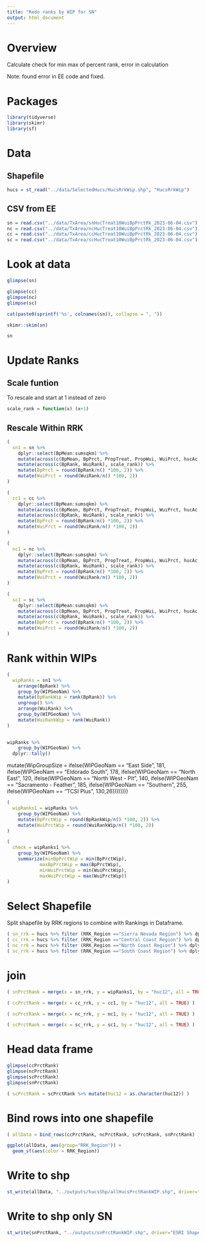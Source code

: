 ```yaml
---
title: "Redo ranks by WIP for SN"
output: html_document
---
```


# Overview
Calculate check for min max of percent rank, error in calculation

Note: found error in EE code and fixed.


# Packages
```r
library(tidyverse)
library(skimr)
library(sf)
```

# Data

## Shapefile
```r
hucs = st_read("../data/SelectedHucs/HucsRrkWip.shp", "HucsRrkWip")
```

## CSV from EE

```r
sn = read.csv("../data/TxArea/snHucTreat10WuiBpPrctRk_2023-06-04.csv")
nc = read.csv("../data/TxArea/ncHucTreat10WuiBpPrctRk_2023-06-04.csv")
cc = read.csv("../data/TxArea/ccHucTreat10WuiBpPrctRk_2023-06-04.csv")
sc = read.csv("../data/TxArea/scHucTreat10WuiBpPrctRk_2023-06-04.csv")
```
# Look at data
```r
glimpse(sn)
```

```r
glimpse(cc)
glimpse(nc)
glimpse(sc)
```
```r
cat(paste0(sprintf('%s', colnames(sn)), collapse = ", "))

```

```r
skimr::skim(sn)
```

```r
sn
```
# Update Ranks

## Scale funtion
To rescale and start at 1 instead of zero
```r
scale_rank = function(x) (x+1)
```

## Rescale Within RRK
```r
(
  sn1 = sn %>% 
    dplyr::select(BpMean:sumsqkm) %>%
    mutate(across(c(BpMean, BpPrct, PropTreat, PropWui, WuiPrct, hucAc, hucHa, hucSqm, sum, sumsqkm), round, 3)) %>%
    mutate(across(c(BpRank, WuiRank), scale_rank)) %>%
    mutate(BpPrct = round(BpRank/n() *100, 2)) %>%
    mutate(WuiPrct = round(WuiRank/n() *100, 2))
)
```

```r
(
  cc1 = cc %>% 
    dplyr::select(BpMean:sumsqkm) %>%
    mutate(across(c(BpMean, BpPrct, PropTreat, PropWui, WuiPrct, hucAc, hucHa, hucSqm, sum, sumsqkm), round, 3)) %>%
    mutate(across(c(BpRank, WuiRank), scale_rank)) %>%
    mutate(BpPrct = round(BpRank/n() *100, 2)) %>%
    mutate(WuiPrct = round(WuiRank/n() *100, 2))
)
```


```r
(
  nc1 = nc %>% 
    dplyr::select(BpMean:sumsqkm) %>%
    mutate(across(c(BpMean, BpPrct, PropTreat, PropWui, WuiPrct, hucAc, hucHa, hucSqm, sum, sumsqkm), round, 3)) %>%
    mutate(across(c(BpRank, WuiRank), scale_rank)) %>%
    mutate(BpPrct = round(BpRank/n() *100, 2)) %>%
    mutate(WuiPrct = round(WuiRank/n() *100, 2))
)
```

```r
(
  sc1 = sc %>% 
    dplyr::select(BpMean:sumsqkm) %>%
    mutate(across(c(BpMean, BpPrct, PropTreat, PropWui, WuiPrct, hucAc, hucHa, hucSqm, sum, sumsqkm), round, 3)) %>%
    mutate(across(c(BpRank, WuiRank), scale_rank)) %>%
    mutate(BpPrct = round(BpRank/n() *100, 2)) %>%
    mutate(WuiPrct = round(WuiRank/n() *100, 2))
)
```

# Rank within WIPs
```r
( 
  wipRanks = sn1 %>% 
    arrange(BpRank) %>%
    group_by(WIPGeoNam) %>%
    mutate(BpRankWip = rank(BpRank)) %>%
    ungroup() %>%
    arrange(WuiRank) %>%
    group_by(WIPGeoNam) %>%
    mutate(WuiRankWip = rank(WuiRank))
)
  
```
```r
wipRanks %>%
    group_by(WIPGeoNam) %>%
  dplyr::tally()
```
mutate(WipGroupSize = ifelse(WIPGeoNam == "East Side", 181,
                          ifelse(WIPGeoNam == "Eldorado South", 178,
                          ifelse(WIPGeoNam == "North East", 120,
                          ifelse(WIPGeoNam == "North West - Pit", 140,
                          ifelse(WIPGeoNam == "Sacramento - Feather", 185,
                          ifelse(WIPGeoNam == "Southern", 255,
                          ifelse(WIPGeoNam == "TCSI Plus", 130,26)))))))) 
                          
```r
(
  wipRanks1 = wipRanks %>%
    group_by(WIPGeoNam) %>%
    mutate(BpPrctWip = round(BpRankWip/n() *100, 2)) %>%
    mutate(WuiPrctWip = round(WuiRankWip/n() *100, 2)) 
)
```

```r
(
  check = wipRanks1 %>%
    group_by(WIPGeoNam) %>%
    summarize(minBpPrctWip = min(BpPrctWip),
            maxBpPrctWip = max(BpPrctWip),
            minWuiPrctWip = min(WuiPrctWip),
            maxWuiPrctWip = max(WuiPrctWip))
)

```

# Select Shapefile
Split shapefile by RRK regions to combine with Rankings in Dataframe.
```r
( sn_rrk = hucs %>% filter (RRK_Region =="Sierra Nevada Region") %>% dplyr::select(huc12))
( cc_rrk = hucs %>% filter (RRK_Region =="Central Coast Region") %>% dplyr::select(huc12))
( nc_rrk = hucs %>% filter (RRK_Region =="North Coast Region") %>% dplyr::select(huc12))
( sc_rrk = hucs %>% filter (RRK_Region =="South Coast Region") %>% dplyr::select(huc12))
```

# join
```r
( snPrctRank = merge(x = sn_rrk, y = wipRanks1, by = "huc12", all = TRUE) )
```

```r
( ccPrctRank = merge(x = cc_rrk, y = cc1, by = "huc12", all = TRUE) )
```

```r
( ncPrctRank = merge(x = nc_rrk, y = nc1, by = "huc12", all = TRUE) )
```

```r
( scPrctRank = merge(x = sc_rrk, y = sc1, by = "huc12", all = TRUE) )
```
# Head data frame
```r
glimpse(ccPrctRank)
glimpse(ncPrctRank)
glimpse(scPrctRank)
glimpse(snPrctRank)
```
```r
( scPrctRank = scPrctRank %>% mutate(huc12 = as.character(huc12)) )
```


# Bind rows into one shapefile

```r
( allData = bind_rows(ccPrctRank, ncPrctRank, scPrctRank, snPrctRank) )
```

```r
ggplot(allData, aes(group="RRK_Region")) +
  geom_sf(aes(color = RRK_Region)) 
```

# Write to shp
```r
st_write(allData, "../outputs/hucsShp/allHucsPrctRankWIP.shp", driver="ESRI Shapefile")
```

# Write to shp only SN
```r
st_write(snPrctRank, "../outputs/snPrctRankWIP.shp", driver="ESRI Shapefile")
```
